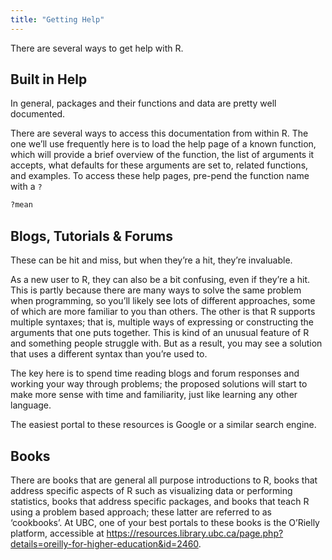 ```yaml
---
title: "Getting Help"
---
```


There are several ways to get help with R.

## Built in Help

In general, packages and their functions and data are pretty well documented.

There are several ways to access this documentation from within R. The one we'll use frequently here is to load the help page of a known function, which will provide a brief overview of the function, the list of arguments it accepts, what defaults for these arguments are set to, related functions, and examples. To access these help pages, pre-pend the function name with a `?`

```r
?mean
```

## Blogs, Tutorials & Forums

These can be hit and miss, but when they're a hit, they're invaluable.

As a new user to R, they can also be a bit confusing, even if they're a hit. This is partly because there are many ways to solve the same problem when programming, so you'll likely see lots of different approaches, some of which are more familiar to you than others. The other is that R supports multiple syntaxes; that is, multiple ways of expressing or constructing the arguments that one puts together. This is kind of an unusual feature of R and something people struggle with. But as a result, you may see a solution that uses a different syntax than you're used to.

The key here is to spend time reading blogs and forum responses and working your way through problems; the proposed solutions will start to make more sense with time and familiarity, just like learning any other language.

The easiest portal to these resources is Google or a similar search engine.

## Books

There are books that are general all purpose introductions to R, books that address specific aspects of R such as visualizing data or performing statistics, books that address specific packages, and books that teach R using a problem based approach; these latter are referred to as 'cookbooks'. At UBC, one of your best portals to these books is the O'Rielly platform, accessible at [https://resources.library.ubc.ca/page.php?details=oreilly-for-higher-education&id=2460](https://resources.library.ubc.ca/page.php?details=oreilly-for-higher-education&id=2460).
